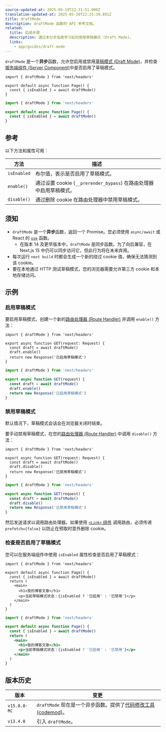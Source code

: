 ```yaml
---
source-updated-at: 2025-05-19T22:31:51.000Z
translation-updated-at: 2025-05-20T22:25:39.891Z
title: draftMode
description: draftMode 函数的 API 参考文档。
related:
  title: 后续步骤
  description: 通过本分步指南学习如何使用草稿模式 (Draft Mode)。
  links:
    - app/guides/draft-mode
---
```


`draftMode` 是一个**异步**函数，允许您启用或禁用[草稿模式 (Draft Mode)](/docs/app/guides/draft-mode)，并检查[服务端组件 (Server Component)](/docs/app/getting-started/server-and-client-components)中是否启用了草稿模式。

```tsx filename="app/page.ts" switcher
import { draftMode } from 'next/headers'

export default async function Page() {
  const { isEnabled } = await draftMode()
}
```

```jsx filename="app/page.js" switcher
import { draftMode } from 'next/headers'

export default async function Page() {
  const { isEnabled } = await draftMode()
}
```

## 参考

以下方法和属性可用：

| 方法        | 描述                                                                       |
| ----------- | ------------------------------------------------------------------------- |
| `isEnabled` | 布尔值，表示是否启用了草稿模式。                                           |
| `enable()`  | 通过设置 cookie (`__prerender_bypass`) 在路由处理器中启用草稿模式。         |
| `disable()` | 通过删除 cookie 在路由处理器中禁用草稿模式。                                |

## 须知

- `draftMode` 是一个**异步**函数，返回一个 Promise。您必须使用 `async/await` 或 React 的 [`use`](https://react.dev/reference/react/use) 函数。
  - 在版本 14 及更早版本中，`draftMode` 是同步函数。为了向后兼容，在 Next.js 15 中仍可以同步访问它，但此行为将在未来弃用。
- 每次运行 `next build` 时都会生成一个新的绕过 cookie 值，确保无法猜测到该 cookie。
- 要在本地通过 HTTP 测试草稿模式，您的浏览器需要允许第三方 cookie 和本地存储访问。

## 示例

### 启用草稿模式

要启用草稿模式，创建一个新的[路由处理器 (Route Handler)](/docs/app/building-your-application/routing/route-handlers) 并调用 `enable()` 方法：

```tsx filename="app/draft/route.ts" switcher
import { draftMode } from 'next/headers'

export async function GET(request: Request) {
  const draft = await draftMode()
  draft.enable()
  return new Response('已启用草稿模式')
}
```

```js filename="app/draft/route.js" switcher
import { draftMode } from 'next/headers'

export async function GET(request) {
  const draft = await draftMode()
  draft.enable()
  return new Response('已启用草稿模式')
}
```

### 禁用草稿模式

默认情况下，草稿模式会话会在浏览器关闭时结束。

要手动禁用草稿模式，在您的[路由处理器 (Route Handler)](/docs/app/building-your-application/routing/route-handlers) 中调用 `disable()` 方法：

```tsx filename="app/draft/route.ts" switcher
import { draftMode } from 'next/headers'

export async function GET(request: Request) {
  const draft = await draftMode()
  draft.disable()
  return new Response('已禁用草稿模式')
}
```

```js filename="app/draft/route.js" switcher
import { draftMode } from 'next/headers'

export async function GET(request) {
  const draft = await draftMode()
  draft.disable()
  return new Response('已禁用草稿模式')
}
```

然后发送请求以调用路由处理器。如果使用 [`<Link>` 组件](/docs/app/api-reference/components/link) 调用路由，必须传递 `prefetch={false}` 以防止在预取时意外删除 cookie。

### 检查是否启用了草稿模式

您可以在服务端组件中使用 `isEnabled` 属性检查是否启用了草稿模式：

```tsx filename="app/page.ts" switcher
import { draftMode } from 'next/headers'

export default async function Page() {
  const { isEnabled } = await draftMode()
  return (
    <main>
      <h1>我的博客文章</h1>
      <p>当前草稿模式状态：{isEnabled ? '已启用' : '已禁用'}</p>
    </main>
  )
}
```

```jsx filename="app/page.js" switcher
import { draftMode } from 'next/headers'

export default async function Page() {
  const { isEnabled } = await draftMode()
  return (
    <main>
      <h1>我的博客文章</h1>
      <p>当前草稿模式状态：{isEnabled ? '已启用' : '已禁用'}</p>
    </main>
  )
}
```

## 版本历史

| 版本          | 变更                                                                                                  |
| ------------- | ---------------------------------------------------------------------------------------------------- |
| `v15.0.0-RC` | `draftMode` 现在是一个异步函数。提供了[代码修改工具 (codemod)](/docs/app/guides/upgrading/codemods#150)。 |
| `v13.4.0`    | 引入 `draftMode`。                                                                                   |